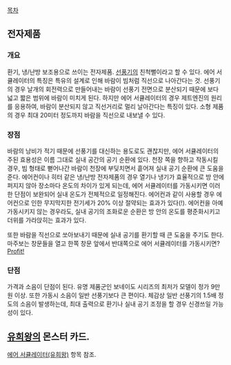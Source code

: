[[목차]]

== 전자제품 ==
=== 개요 ===
환기, 냉/난방 보조용으로 쓰이는 전자제품. [[선풍기]]의 친척뻘이라고 할 수 있다.
에어 서큘레이터의 특징은 특유의 설계로 인해 바람이 빔처럼 직선으로 나아간다는 것. 선풍기의 경우 날개의 회전력으로 만들어내는 바람이 선풍기 전면으로 분산되기 때문에 보다 넓고 짧은 범위에 바람이 미치게 된다. 하지만 에어 서큘레이터의 경우 제트엔진의 원리를 응용하여, 바람이 분산되지 않고 직선거리로 멀리 날아간다는 특징이 있다. 소형 제품의 경우 최대 20미터 정도까지 바람을 직선으로 내보낼 수 있다.

=== 장점 ===
바람의 낭비가 적기 때문에 선풍기를 대신하는 용도로도 괜찮지만, 에어 서큘레이터의 주된 효용성은 이름 그대로 실내 공간의 공기 순환에 있다. 천장 쪽을 향하고 작동시킬 경우, 빔 형태로 뻗어나간 바람이 천장에 부딪치면서 흩어져 실내 공기 순환에 큰 도움을 준다. 에어컨이나 히터 같은 냉/난방 전자제품의 경우 열기나 냉기가 효율적으로 방 안에 퍼지지 않아 장소마다 온도의 차이가 있게 되는데, 에어 서큘레이터를 가동시키면 이러한 단점이 보완되어 실내 온도가 전체적으로 일정해진다. 에어컨과 같이 사용할 경우 에어컨으로 인한 무지막지한 전기세가 20% 이상 절약되는 효과가 있다(!). 에어컨을 아예 가동시키지 않는 경우라도, 실내 공기의 조화로운 순환은 방 안의 온도를 평준화시키고 더위를 가라앉히는 효과가 있다. 

또한 바람을 직선으로 쏘아보내기 때문에 실내 공기를 환기할 때 큰 도움을 주기도 한다. 마주보는 창문들을 열고 한쪽 창문 앞에서 반대쪽으로 에어 서큘레이터를 가동시키면? [[Profit!]] 

=== 단점 ===
가격과 소음이 단점이 된다. 유명 제품군인 보네이도 시리즈의 최저가 모델이 정가 9만원 이상. 또한 가동시 소음이 일반 선풍기보다 큰 편이다. 체감상 일반 선풍기의 1.5배 정도의 소음이 발생하는데, 최대 출력으로 환기나 실내 공기 조정을 할 경우 신경쓰일 가능성이 있다. 

== [[유희왕]]의 몬스터 카드. ==
[[에어 서큘레이터(유희왕)]] 항목 참조.
